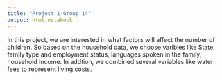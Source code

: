 ```yaml
---
title: "Project 1-Group 14"
output: html_notebook
---
```

In this project, we are interested in what factors will affect the number of children. So based on the household data, we choose varibles like State, family type and employment status, languages spoken in the family, household income. In addtion, we combined several variables like water fees to represent living costs.